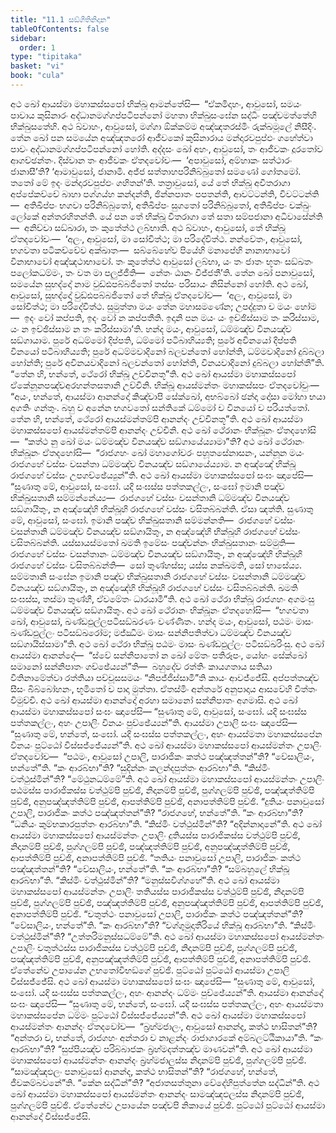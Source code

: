 ```yaml
---
title: "11.1 සඞ්ගීතිනිදාන"
tableOfContents: false
sidebar:
  order: 1
type: "tipitaka"
basket: "vi"
book: "cula"
---
```



<DynamicBreadcrumb />

<Division number="437" book="cula">

<Paragraph number="2176" book="cula">
අථ ඛෝ ආයස්මා මහාකස්සපෝ භික්ඛූ ආමන්තේසි—  “ඒකමිදාහං, ආවුසෝ, සමයං පාවාය කුසිනාරං අද්ධානමග්ගප්පටිපන්නෝ මහතා භික්ඛුසංඝේන සද්ධිං පඤ්චමත්තේහි භික්ඛුසතේහි. අථ ඛ්වාහං, ආවුසෝ, මග්ගා ඕක්කම්ම අඤ්ඤතරස්මිං රුක්ඛමූලේ නිසීදිං.
</Paragraph>

<Paragraph number="2177" book="cula">
තේන ඛෝ පන සමයේන අඤ්ඤතරෝ ආජීවකෝ කුසිනාරාය මන්දාරවපුප්ඵං ගහේත්වා පාවං අද්ධානමග්ගප්පටිපන්නෝ හෝති. අද්දසං ඛෝ අහං, ආවුසෝ, තං ආජීවකං දූරතෝව ආගච්ඡන්තං. දිස්වාන තං ආජීවකං ඒතදවෝචං—  ‘අපාවුසෝ, අම්හාකං සත්ථාරං ජානාසී’ති? ‘ආමාවුසෝ, ජානාමි. අජ්ජ සත්තාහපරිනිබ්බුතෝ සමණෝ ගෝතමෝ. තතෝ මේ ඉදං මන්දාරවපුප්ඵං ගහිතන්’ති. තත්‍රාවුසෝ, යේ තේ භික්ඛූ අවීතරාගා අප්පේකච්චේ බාහා පග්ගය්හ කන්දන්ති, ඡින්නපාතං පපතන්ති, ආවට්ටන්ති, විවට්ටන්ති—  අතිඛිප්පං භගවා පරිනිබ්බුතෝ, අතිඛිප්පං සුගතෝ පරිනිබ්බුතෝ, අතිඛිප්පං චක්ඛුං ලෝකේ අන්තරහිතන්ති. යේ පන තේ භික්ඛූ වීතරාගා තේ සතා සම්පජානා අධිවාසේන්ති—  අනිච්චා සඞ්ඛාරා, තං කුතේත්ථ ලබ්භාති.
</Paragraph>

<Paragraph number="2178" book="cula">
අථ ඛ්වාහං, ආවුසෝ, තේ භික්ඛූ ඒතදවෝචං—  ‘අලං, ආවුසෝ, මා සෝචිත්ථ; මා පරිදේවිත්ථ. නන්වේතං, ආවුසෝ, භගවතා පටිකච්චේව අක්ඛාතං—  සබ්බේහේව පියේහි මනාපේහි නානාභාවෝ විනාභාවෝ අඤ්ඤථාභාවෝ. තං කුතේත්ථ ආවුසෝ ලබ්භා, යං තං ජාතං භූතං සඞ්ඛතං පලෝකධම්මං, තං වත මා පලුජ්ජීති—  නේතං ඨානං විජ්ජතී’ති.
</Paragraph>

<Paragraph number="2179" book="cula">
තේන ඛෝ පනාවුසෝ, සමයේන සුභද්දෝ නාම වුඩ්ඪපබ්බජිතෝ තස්සං පරිසායං නිසින්නෝ හෝති. අථ ඛෝ, ආවුසෝ, සුභද්දෝ වුඩ්ඪපබ්බජිතෝ තේ භික්ඛූ ඒතදවෝච—  ‘අලං, ආවුසෝ, මා සෝචිත්ථ; මා පරිදේවිත්ථ. සුමුත්තා මයං තේන මහාසමණේන; උපද්දුතා ච මයං හෝම—  ඉදං වෝ කප්පති, ඉදං වෝ න කප්පතීති. ඉදානි පන මයං යං ඉච්ඡිස්සාම තං කරිස්සාම, යං න ඉච්ඡිස්සාම න තං කරිස්සාමා’ති. හන්ද මයං, ආවුසෝ, ධම්මඤ්ච විනයඤ්ච සඞ්ගායාම. පුරේ අධම්මෝ දිප්පති, ධම්මෝ පටිබාහිය්‍යති; පුරේ අවිනයෝ දිප්පති විනයෝ පටිබාහිය්‍යති; පුරේ අධම්මවාදිනෝ බලවන්තෝ හෝන්ති, ධම්මවාදිනෝ දුබ්බලා හෝන්ති; පුරේ අවිනයවාදිනෝ බලවන්තෝ හෝන්ති, විනයවාදිනෝ දුබ්බලා හෝන්තී”ති.
</Paragraph>

<Paragraph number="2180" book="cula">
“තේන හි, භන්තේ, ථේරෝ භික්ඛූ උච්චිනතූ”ති. අථ ඛෝ ආයස්මා මහාකස්සපෝ ඒකේනූනපඤ්චඅරහන්තසතානි උච්චිනි. භික්ඛූ ආයස්මන්තං මහාකස්සපං ඒතදවෝචුං—  “අයං, භන්තේ, ආයස්මා ආනන්දෝ කිඤ්චාපි සේක්ඛෝ, අභබ්බෝ ඡන්දා දෝසා මෝහා භයා අගතිං ගන්තුං. බහු ච අනේන භගවතෝ සන්තිකේ ධම්මෝ ච විනයෝ ච පරියත්තෝ. තේන හි, භන්තේ, ථේරෝ ආයස්මන්තම්පි ආනන්දං උච්චිනතූ”ති. අථ ඛෝ ආයස්මා මහාකස්සපෝ ආයස්මන්තම්පි ආනන්දං උච්චිනි.
</Paragraph>

<Paragraph number="2181" book="cula">
අථ ඛෝ ථේරානං භික්ඛූනං ඒතදහෝසි—  “කත්ථ නු ඛෝ මයං ධම්මඤ්ච විනයඤ්ච සඞ්ගායේය්‍යාමා”ති? අථ ඛෝ ථේරානං භික්ඛූනං ඒතදහෝසි—  “රාජගහං ඛෝ මහාගෝචරං පහූතසේනාසනං, යන්නූන මයං රාජගහේ වස්සං වසන්තා ධම්මඤ්ච විනයඤ්ච සඞ්ගායේය්‍යාම. න අඤ්ඤේ භික්ඛූ රාජගහේ වස්සං උපගච්ඡේය්‍යුන්”ති.
</Paragraph>

<Paragraph number="2182" book="cula">
අථ ඛෝ ආයස්මා මහාකස්සපෝ සංඝං ඤාපේසි—
</Paragraph>

</Division>
<Division number="438" book="cula">

<Paragraph number="2183" book="cula">
“සුණාතු මේ, ආවුසෝ, සංඝෝ. යදි සංඝස්ස පත්තකල්ලං, සංඝෝ ඉමානි පඤ්ච භික්ඛුසතානි සම්මන්නේය්‍ය—  රාජගහේ වස්සං වසන්තානි ධම්මඤ්ච විනයඤ්ච සඞ්ගායිතුං, න අඤ්ඤේහි භික්ඛූහි රාජගහේ වස්සං වසිතබ්බන්ති. ඒසා ඤත්ති.
</Paragraph>

<Paragraph number="2184" book="cula">
සුණාතු මේ, ආවුසෝ, සංඝෝ. ඉමානි පඤ්ච භික්ඛුසතානි සම්මන්නති—  රාජගහේ වස්සං වසන්තානි ධම්මඤ්ච විනයඤ්ච සඞ්ගායිතුං, න අඤ්ඤේහි භික්ඛූහි රාජගහේ වස්සං වසිතබ්බන්ති. යස්සායස්මතෝ ඛමති ඉමේසං පඤ්චන්නං භික්ඛුසතානං සම්මුති—  රාජගහේ වස්සං වසන්තානං ධම්මඤ්ච විනයඤ්ච සඞ්ගායිතුං, න අඤ්ඤේහි භික්ඛූහි රාජගහේ වස්සං වසිතබ්බන්ති—  සෝ තුණ්හස්ස; යස්ස නක්ඛමති, සෝ භාසේය්‍ය.
</Paragraph>

<Paragraph number="2185" book="cula">
සම්මතානි සංඝේන ඉමානි පඤ්ච භික්ඛුසතානි රාජගහේ වස්සං වසන්තානි ධම්මඤ්ච විනයඤ්ච සඞ්ගායිතුං, න අඤ්ඤේහි භික්ඛූහි රාජගහේ වස්සං වසිතබ්බන්ති. ඛමති සංඝස්ස, තස්මා තුණ්හී, ඒවමේතං ධාරයාමී”ති.
</Paragraph>

<Paragraph number="2186" book="cula">
අථ ඛෝ ථේරා භික්ඛූ රාජගහං අගමංසු ධම්මඤ්ච විනයඤ්ච සඞ්ගායිතුං. අථ ඛෝ ථේරානං භික්ඛූනං ඒතදහෝසි—  “භගවතා ඛෝ, ආවුසෝ, ඛණ්ඩඵුල්ලපටිසඞ්ඛරණං වණ්ණිතං. හන්ද මයං, ආවුසෝ, පඨමං මාසං ඛණ්ඩඵුල්ලං පටිසඞ්ඛරෝම; මජ්ඣිමං මාසං සන්නිපතිත්වා ධම්මඤ්ච විනයඤ්ච සඞ්ගායිස්සාමා”ති.
</Paragraph>

<Paragraph number="2187" book="cula">
අථ ඛෝ ථේරා භික්ඛූ පඨමං මාසං ඛණ්ඩඵුල්ලං පටිසඞ්ඛරිංසු. අථ ඛෝ ආයස්මා ආනන්දෝ—  “ස්වේ සන්නිපාතෝ න ඛෝ මේතං පතිරූපං, යෝහං සේක්ඛෝ සමානෝ සන්නිපාතං ගච්ඡේය්‍යන්”ති—  බහුදේව රත්තිං කායගතාය සතියා වීතිනාමේත්වා රත්තියා පච්චූසසමයං “නිපජ්ජිස්සාමී”ති කායං ආවජ්ජේසි. අප්පත්තඤ්ච සීසං බිබ්බෝහනං, භූමිතෝ ච පාදා මුත්තා. ඒතස්මිං අන්තරේ අනුපාදාය ආසවේහි චිත්තං විමුච්චි.
</Paragraph>

</Division>
<Division number="439" book="cula">

<Paragraph number="2188" book="cula">
අථ ඛෝ ආයස්මා ආනන්දෝ අරහා සමානෝ සන්නිපාතං අගමාසි. අථ ඛෝ ආයස්මා මහාකස්සපෝ සංඝං ඤාපේසි—
</Paragraph>

<Paragraph number="2189" book="cula">
“සුණාතු මේ, ආවුසෝ, සංඝෝ. යදි සංඝස්ස පත්තකල්ලං, අහං උපාලිං විනයං පුච්ඡේය්‍යන්”ති.
</Paragraph>

<Paragraph number="2190" book="cula">
ආයස්මා උපාලි සංඝං ඤාපේසි—
</Paragraph>

<Paragraph number="2191" book="cula">
“සුණාතු මේ, භන්තේ, සංඝෝ. යදි සංඝස්ස පත්තකල්ලං, අහං ආයස්මතා මහාකස්සපේන විනයං පුට්ඨෝ විස්සජ්ජේය්‍යන්”ති.
</Paragraph>

<Paragraph number="2192" book="cula">
අථ ඛෝ ආයස්මා මහාකස්සපෝ ආයස්මන්තං උපාලිං ඒතදවෝච—  “පඨමං, ආවුසෝ උපාලි, පාරාජිකං කත්ථ පඤ්ඤත්තන්”ති? “වේසාලියං, භන්තේ”ති. “කං ආරබ්භා”ති? “සුදින්නං කලන්දපුත්තං ආරබ්භා”ති. “කිස්මිං වත්ථුස්මින්”ති? “මේථුනධම්මේ”ති. අථ ඛෝ ආයස්මා මහාකස්සපෝ ආයස්මන්තං උපාලිං පඨමස්ස පාරාජිකස්ස වත්ථුම්පි පුච්ඡි, නිදානම්පි පුච්ඡි, පුග්ගලම්පි පුච්ඡි, පඤ්ඤත්තිම්පි පුච්ඡි, අනුපඤ්ඤත්තිම්පි පුච්ඡි, ආපත්තිම්පි පුච්ඡි, අනාපත්තිම්පි පුච්ඡි.
</Paragraph>

<Paragraph number="2193" book="cula">
“දුතියං පනාවුසෝ උපාලි, පාරාජිකං කත්ථ පඤ්ඤත්තන්”ති? “රාජගහේ, භන්තේ”ති. “කං ආරබ්භා”ති? “ධනියං කුම්භකාරපුත්තං ආරබ්භා”ති. “කිස්මිං වත්ථුස්මින්”ති? “අදින්නාදානේ”ති. අථ ඛෝ ආයස්මා මහාකස්සපෝ ආයස්මන්තං උපාලිං දුතියස්ස පාරාජිකස්ස වත්ථුම්පි පුච්ඡි, නිදානම්පි පුච්ඡි, පුග්ගලම්පි පුච්ඡි, පඤ්ඤත්තිම්පි පුච්ඡි, අනුපඤ්ඤත්තිම්පි පුච්ඡි, ආපත්තිම්පි පුච්ඡි, අනාපත්තිම්පි පුච්ඡි.
</Paragraph>

<Paragraph number="2194" book="cula">
“තතියං පනාවුසෝ උපාලි, පාරාජිකං කත්ථ පඤ්ඤත්තන්”ති? “වේසාලියං, භන්තේ”ති. “කං ආරබ්භා”ති? “සම්බහුලේ භික්ඛූ ආරබ්භා”ති. “කිස්මිං වත්ථුස්මින්”ති? “මනුස්සවිග්ගහේ”ති. අථ ඛෝ ආයස්මා මහාකස්සපෝ ආයස්මන්තං උපාලිං තතියස්ස පාරාජිකස්ස වත්ථුම්පි පුච්ඡි, නිදානම්පි පුච්ඡි, පුග්ගලම්පි පුච්ඡි, පඤ්ඤත්තිම්පි පුච්ඡි, අනුපඤ්ඤත්තිම්පි පුච්ඡි, ආපත්තිම්පි පුච්ඡි, අනාපත්තිම්පි පුච්ඡි.
</Paragraph>

<Paragraph number="2195" book="cula">
“චතුත්ථං පනාවුසෝ උපාලි, පාරාජිකං කත්ථ පඤ්ඤත්තන්”ති? “වේසාලියං, භන්තේ”ති. “කං ආරබ්භා”ති? “වග්ගුමුදාතීරියේ භික්ඛූ ආරබ්භා”ති. “කිස්මිං වත්ථුස්මින්”ති? “උත්තරිමනුස්සධම්මේ”ති. අථ ඛෝ ආයස්මා මහාකස්සපෝ ආයස්මන්තං උපාලිං චතුත්ථස්ස පාරාජිකස්ස වත්ථුම්පි පුච්ඡි, නිදානම්පි පුච්ඡි, පුග්ගලම්පි පුච්ඡි, පඤ්ඤත්තිම්පි පුච්ඡි, අනුපඤ්ඤත්තිම්පි පුච්ඡි, ආපත්තිම්පි පුච්ඡි, අනාපත්තිම්පි පුච්ඡි.
</Paragraph>

<Paragraph number="2196" book="cula">
ඒතේනේව උපායේන උභතෝවිභඞ්ගේ පුච්ඡි. පුට්ඨෝ පුට්ඨෝ ආයස්මා උපාලි විස්සජ්ජේසි.
</Paragraph>

</Division>
<Division number="440" book="cula">

<Paragraph number="2197" book="cula">
අථ ඛෝ ආයස්මා මහාකස්සපෝ සංඝං ඤාපේසි—
</Paragraph>

<Paragraph number="2198" book="cula">
“සුණාතු මේ, ආවුසෝ, සංඝෝ. යදි සංඝස්ස පත්තකල්ලං, අහං ආනන්දං ධම්මං පුච්ඡේය්‍යන්”ති.
</Paragraph>

<Paragraph number="2199" book="cula">
ආයස්මා ආනන්දෝ සංඝං ඤාපේසි—
</Paragraph>

<Paragraph number="2200" book="cula">
“සුණාතු මේ, භන්තේ, සංඝෝ. යදි සංඝස්ස පත්තකල්ලං, අහං ආයස්මතා මහාකස්සපේන ධම්මං පුට්ඨෝ විස්සජ්ජේය්‍යන්”ති.
</Paragraph>

<Paragraph number="2201" book="cula">
අථ ඛෝ ආයස්මා මහාකස්සපෝ ආයස්මන්තං ආනන්දං ඒතදවෝච—  “බ්‍රහ්මජාලං, ආවුසෝ ආනන්ද, කත්ථ භාසිතන්”ති? “අන්තරා ච, භන්තේ, රාජගහං අන්තරා ච නාළන්දං රාජාගාරකේ අම්බලට්ඨිකායා”ති. “කං ආරබ්භා”ති? “සුප්පියඤ්ච පරිබ්බාජකං බ්‍රහ්මදත්තඤ්ච මාණවන්”ති. අථ ඛෝ ආයස්මා මහාකස්සපෝ ආයස්මන්තං ආනන්දං බ්‍රහ්මජාලස්ස නිදානම්පි පුච්ඡි, පුග්ගලම්පි පුච්ඡි. “සාමඤ්ඤඵලං පනාවුසෝ ආනන්ද, කත්ථ භාසිතන්”ති? “රාජගහේ, භන්තේ, ජීවකම්බවනේ”ති. “කේන සද්ධින්”ති? “අජාතසත්තුනා වේදේහිපුත්තේන සද්ධින්”ති. අථ ඛෝ ආයස්මා මහාකස්සපෝ ආයස්මන්තං ආනන්දං සාමඤ්ඤඵලස්ස නිදානම්පි පුච්ඡි, පුග්ගලම්පි පුච්ඡි. ඒතේනේව උපායේන පඤ්චපි නිකායේ පුච්ඡි. පුට්ඨෝ පුට්ඨෝ ආයස්මා ආනන්දෝ විස්සජ්ජේසි.
</Paragraph>
</Division>